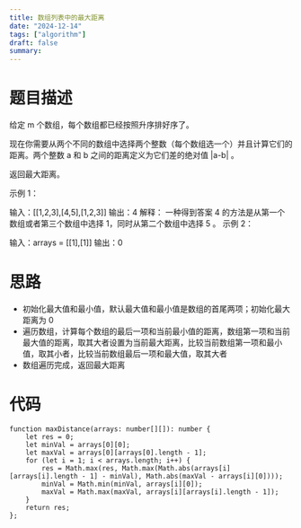 ```yaml
---
title: 数组列表中的最大距离
date: "2024-12-14"
tags: ["algorithm"]
draft: false
summary:
---
```


# 题目描述

给定 m 个数组，每个数组都已经按照升序排好序了。

现在你需要从两个不同的数组中选择两个整数（每个数组选一个）并且计算它们的距离。两个整数 a 和 b 之间的距离定义为它们差的绝对值 |a-b| 。

返回最大距离。

示例 1：

输入：[[1,2,3],[4,5],[1,2,3]]
输出：4
解释：
一种得到答案 4 的方法是从第一个数组或者第三个数组中选择 1，同时从第二个数组中选择 5 。
示例 2：

输入：arrays = [[1],[1]]
输出：0

# 思路

- 初始化最大值和最小值，默认最大值和最小值是数组的首尾两项；初始化最大距离为 0
- 遍历数组，计算每个数组的最后一项和当前最小值的距离，数组第一项和当前最大值的距离，取其大者设置为当前最大距离，比较当前数组第一项和最小值，取其小者，比较当前数组最后一项和最大值，取其大者
- 数组遍历完成，返回最大距离

# 代码

```
function maxDistance(arrays: number[][]): number {
    let res = 0;
    let minVal = arrays[0][0];
    let maxVal = arrays[0][arrays[0].length - 1];
    for (let i = 1; i < arrays.length; i++) {
        res = Math.max(res, Math.max(Math.abs(arrays[i][arrays[i].length - 1] - minVal), Math.abs(maxVal - arrays[i][0])));
        minVal = Math.min(minVal, arrays[i][0]);
        maxVal = Math.max(maxVal, arrays[i][arrays[i].length - 1]);
    }
    return res;
};
```
